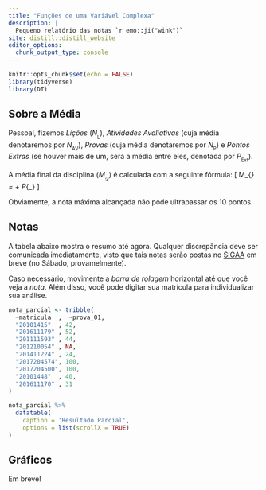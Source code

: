 ```yaml
---
title: "Funções de uma Variável Complexa"
description: |
  Pequeno relatório das notas `r emo::ji("wink")`
site: distill::distill_website
editor_options: 
  chunk_output_type: console
---
```


```r
knitr::opts_chunk$set(echo = FALSE)
library(tidyverse)
library(DT)
```

## Sobre a Média

Pessoal, fizemos *Lições* ($N_{_\mathrm{L}}$), *Atividades Avaliativas* (cuja média denotaremos por $N_{_\mathrm{AV}}$), *Provas* (cuja média denotaremos por $N_{_\mathrm{P}}$) e *Pontos Extras* (se houver mais de um, será a média entre eles, denotada por $P_{_\mathrm{Ext}}$).

A média final da disciplina ($M_{_\mathcal{D}}$) é calculada com a seguinte fórmula:
\[
  M_{_\mathcal{D}} = \frac{3 \cdot N_{_\mathrm{L}} + 3 \cdot  N_{_\mathrm{AV}}  + 4\cdot N_{_\mathrm{P}} }{100} + P_{_\mathrm{Ext}}
\]

Obviamente, a nota máxima alcançada não pode ultrapassar os 10 pontos.

## Notas

A tabela abaixo mostra o resumo até agora.
Qualquer discrepância deve ser comunicada imediatamente, visto que tais notas serão postas no [SIGAA](https://sistemas.ufrb.edu.br/sigaa/verTelaLogin.do) em breve (no Sábado, provamelmente).

 <i class="fa fa-exclamation-triangle" aria-hidden="true"></i> Caso necessário, movimente a *barra de rolagem* horizontal até que você veja a *nota*. 
 Além disso, você pode digitar sua matrícula para individualizar sua análise.


```r
nota_parcial <- tribble(
  ~matricula  ,  ~prova_01,
  "20101415"  , 42,
  "201611179" , 52,
  "201111593" , 44,
  "201210054" , NA,
  "201411224" , 24,
  "2017204574", 100,
  "2017204500", 100,
  "20101448"  , 40,
  "201611170" , 31
)

nota_parcial %>% 
  datatable(
    caption = 'Resultado Parcial', 
    options = list(scrollX = TRUE)
)

```

## Gráficos

Em breve!

